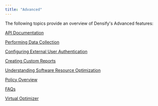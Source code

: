 ```yaml
---
title: "Advanced"
---
```


The following topics provide an overview of Densify's Advanced features:

[API Documentation](/docs-api/Content/APIHome)

[Performing Data Collection](/docs/WebHelp_Densify_Cloud/Content/Performing_Data_Collection)

[Configuring External User Authentication](/docs/WebHelp_Densify_Cloud/Content/Administration/Configuring_External_User_Authentication)

[Creating Custom Reports](/docs/WebHelp_Densify_Cloud/Content/Densify_Com/Creating_Custom_Reports)

[Understanding Software Resource Optimization](/docs/WebHelp_Densify_Cloud/Content/Densify_Com/Understanding_Software_Resource_Optimization)

[Policy Overview](/docs/WebHelp_Densify_Cloud/Content/Control_Console/Policy_Overview)

[FAQs](/docs/WebHelp_Densify_Cloud/Content/Use_Cases_and_Troubshooting/FAQs_Cloud)

[Virtual Optimizer](/docs/WebHelp_Densify/Content/Welcome_Densify)